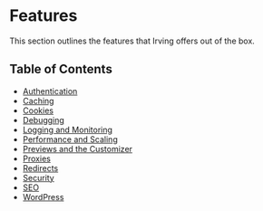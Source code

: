 <Meta title="Features|Overview" />

# Features
This section outlines the features that Irving offers out of the box.

## Table of Contents
* [Authentication](?path=/docs/features-authentication--page)
* [Caching](?path=/docs/features-caching--page)
* [Cookies](?path=/docs/features-cookies--page)
* [Debugging](?path=/docs/features-debugging--page)
* [Logging and Monitoring](?path=/docs/features-logging-and-monitoring--page)
* [Performance and Scaling](?path=/docs/features-performance-and-scaling--page)
* [Previews and the Customizer](?path=/docs/features-previews-and-the-customizer--page)
* [Proxies](?path=/docs/features-proxies--page)
* [Redirects](?path=/docs/features-redirects--page)
* [Security](?path=/docs/features-security--page)
* [SEO](?path=/docs/features-seo--page)
* [WordPress](?path=/docs/features-wordpress--page)
